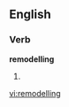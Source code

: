 
== English ==
===Verb===
'''remodelling'''
# {{present participle of|[[remodel]]}}

[[vi:remodelling]]